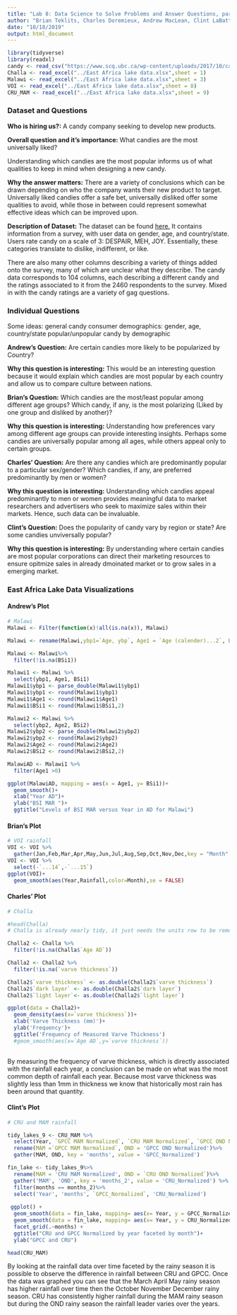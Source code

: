 ```yaml
---
title: "Lab 8: Data Science to Solve Problems and Answer Questions, part 1"
author: "Brian Teklits, Charles Doremieux, Andrew MacLean, Clint LaBattaglia"
date: "10/18/2019"
output: html_document
---
```

```r
library(tidyverse)
library(readxl)
candy <- read_csv("https://www.scq.ubc.ca/wp-content/uploads/2017/10/candyhierarchy2017.csv")
Challa <- read_excel("../East Africa lake data.xlsx",sheet = 1)
Malawi <- read_excel("../East Africa lake data.xlsx",sheet = 3)
VOI <- read_excel("../East Africa lake data.xlsx",sheet = 8)
CRU_MAM <- read_excel("../East Africa lake data.xlsx",sheet = 9)
```

### Dataset and Questions

**Who is hiring us?:** A candy company seeking to develop new products.

**Overall question and it's importance:** What candies are the most universally liked? 

Understanding which candies are the most popular informs us of what qualities to keep in mind when designing a new candy.

**Why the answer matters:** There are a variety of conclusions which can be drawn depending on who the company wants their new product to target. Universally liked candies offer a safe bet, universally disliked offer some qualities to avoid, while those in between could represent somewhat effective ideas which can be improved upon.

**Description of Dataset:** The dataset can be found [here.](https://www.scq.ubc.ca/wp-content/uploads/2017/10/candyhierarchy2017.csv) It contains information from a survey, with user data on gender, age, and country/state. Users rate candy on a scale of 3: DESPAIR, MEH, JOY. Essentially, these categories translate to dislike, indifferent, or like. 

There are also many other columns describing a variety of things added onto the survey, many of which are unclear what they describe. The candy data corresponds to 104 columns, each describing a different candy and the ratings associated to it from the 2460 respondents to the survey. Mixed in with the candy ratings are a variety of gag questions.

### Individual Questions

Some ideas: 
general candy consumer demographics: gender, age, country/state
popular/unpopular candy by demographic

**Andrew's Question:** Are certain candies more likely to be popularized by Country?

**Why this question is interesting:** This would be an interesting question because it would explain which candies are most popular by each country and allow us to compare culture between nations.

**Brian's Question:** Which candies are the most/least popular among different age groups? Which candy, if any, is the most polarizing (Liked by one group and disliked by another)?

**Why this question is interesting:** Understanding how preferences vary among different age groups can provide interesting insights. Perhaps some candies are universally popular among all ages, while others appeal only to certain groups.

**Charles' Question:** Are there any candies which are predominantly popular to a particular sex/gender? Which candies, if any, are preferred predominantly by men or women?

**Why this question is interesting:** Understanding which candies appeal predominantly to men or women provides meaningful data to market researchers and advertisers who seek to maximize sales within their markets. Hence, such data can be invaluable.

**Clint's Question:** Does the popularity of candy vary by region or state? Are some candies unviversally popular? 

**Why this question is interesting:** By understanding where certain candies are most popular corporations can direct their marketing resources to ensure opitmize sales in already dmoinated market or to grow sales in a emerging market. 

### East Africa Lake Data Visualizations

#### Andrew's Plot
```r
# Malawi
Malawi <- Filter(function(x)!all(is.na(x)), Malawi)

Malawi <- rename(Malawi,ybp1=`Age, ybp`, Age1 = `Age (calender)...2`, BSi1 = `BSi MAR (mgSiO2/cm2y)...3`, ybp2 = `Age, cal ybp`, Age2 = `Age (calender)...7`,BSi2 = `BSi MAR (mgSiO2/cm2y)...8`)

Malawi <- Malawi%>%
  filter(!is.na(BSi1))

Malawi1 <- Malawi %>%
  select(ybp1, Age1, BSi1)
Malawi1$ybp1 <- parse_double(Malawi1$ybp1)
Malawi1$ybp1 <- round(Malawi1$ybp1)
Malawi1$Age1 <- round(Malawi1$Age1)
Malawi1$BSi1 <- round(Malawi1$BSi1,2)

Malawi2 <- Malawi %>%
  select(ybp2, Age2, BSi2)
Malawi2$ybp2 <- parse_double(Malawi2$ybp2)
Malawi2$ybp2 <- round(Malawi2$ybp2)
Malawi2$Age2 <- round(Malawi2$Age2)
Malawi2$BSi2 <- round(Malawi2$BSi2,2)
```


```r
MalawiAD <- Malawi1 %>%
  filter(Age1 >0)

ggplot(MalawiAD, mapping = aes(x = Age1, y= BSi1))+
  geom_smooth()+
  xlab("Year AD")+
  ylab("BSI MAR ")+
  ggtitle("Levels of BSI MAR versus Year in AD for Malawi")
```

#### Brian's Plot
```r
# VOI rainfall
VOI <- VOI %>%
  gather(Jan,Feb,Mar,Apr,May,Jun,Jul,Aug,Sep,Oct,Nov,Dec,key = "Month", value = "Rainfall")
VOI <- VOI %>%
  select(-`...14`,-`...15`)
ggplot(VOI)+
  geom_smooth(aes(Year,Rainfall,color=Month),se = FALSE)
```

#### Charles' Plot
```r
# Challa

#head(Challa)
# Challa is already nearly tidy, it just needs the units row to be removed, have the columns be put in the right unit (doubles), and have any empty values removed.

Challa2 <- Challa %>%
  filter(!is.na(Challa$`Age AD`))

Challa2 <- Challa2 %>%
  filter(!is.na(`varve thickness`))

Challa2$`varve thickness` <- as.double(Challa2$`varve thickness`)
Challa2$`dark layer` <- as.double(Challa2$`dark layer`)
Challa2$`light layer`<- as.double(Challa2$`light layer`)

ggplot(data = Challa2)+
  geom_density(aes(x=`varve thickness`))+
  xlab('Varve Thickness (mm)')+
  ylab('Frequency')+
  ggtitle('Frequency of Measured Varve Thickness')
  #geom_smooth(aes(x=`Age AD`,y=`varve thickness`))
  
```
By measuring the frequency of varve thickness, which is directly associated with the rainfall each year, a conclusion can be made on what was the most common depth of rainfall each year. Because most varve thickness was slightly less than 1mm in thickness we know that historically most rain has been around that quantity.


#### Clint's Plot
```r
# CRU and MAM rainfall

tidy_lakes_9 <- CRU_MAM %>%
  select(Year, `GPCC MAM Normalized`, `CRU MAM Normalized`, `GPCC OND Normalized`, `CRU OND Normalized`) %>%
  rename(MAM =`GPCC MAM Normalized`, OND = 'GPCC OND Normalized')%>%
  gather(MAM, OND, key = 'months', value = 'GPCC_Normalized')

fin_lake <- tidy_lakes_9%>%
  rename(MAM = 'CRU MAM Normalized', OND = `CRU OND Normalized`)%>%
  gather('MAM', 'OND', key = 'months_2', value = 'CRU_Normalized') %>%
  filter(months == months_2)%>%
  select('Year', 'months', `GPCC_Normalized`, 'CRU_Normalized')
  
 ggplot() + 
  geom_smooth(data = fin_lake, mapping= aes(x= Year, y = GPCC_Normalized, color = 'GPCC')) +
  geom_smooth(data = fin_lake, mapping= aes(x= Year, y = CRU_Normalized, color = 'CRU')) +
  facet_grid(.~months) +
  ggtitle("CRU and GPCC Normalized by year faceted by month")+
  ylab("GPCC and CRU")

head(CRU_MAM)
```
By looking at the rainfall data over time faceted by the rainy season it is possible to observe the difference in rainfall between CRU and GPCC. Once the data was graphed you can see that the March April May rainy season has higher rainfall over time then the October November December rainy season. CRU has consistently higher rainfall during the MAM rainy season but during the OND rainy season the rainfall leader varies over the years.
